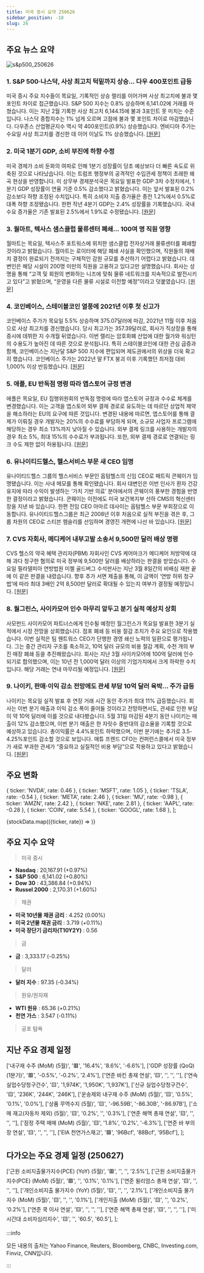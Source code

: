 ```yaml
---
title: 미국 증시 요약 250626
sidebar_position: -18
slug: 26
---
```


## 주요 뉴스 요약

![s&p500_250626](/map/250626.png)

### 1. **S&P 500·나스닥, 사상 최고치 턱밑까지 상승... 다우 400포인트 급등**

미국 증시 주요 지수들이 목요일, 기록적인 상승 랠리를 이어가며 사상 최고치에 불과 몇 포인트 차이로 접근했습니다. S&P 500 지수는 0.8% 상승하며 6,141.02에 거래를 마쳤습니다. 이는 지난 2월 기록한 사상 최고치 6,144.15에 불과 3포인트 못 미치는 수준입니다. 나스닥 종합지수는 1% 넘게 오르며 고점에 불과 몇 포인트 차이로 마감했습니다. 다우존스 산업평균지수 역시 약 400포인트(0.9%) 상승했습니다. 엔비디아 주가는 수요일 사상 최고치를 경신한 데 이어 이날도 1% 상승했습니다. [[원문]](https://finance.yahoo.com/news/live/stock-market-today-stock-rally-leaves-sp-500-nasdaq-within-inches-of-records-dow-gains-400-points-200229154.html)

### 2. **미국 1분기 GDP, 소비 부진에 하향 수정**

미국 경제가 소비 둔화의 여파로 인해 1분기 성장률이 당초 예상보다 더 빠른 속도로 위축된 것으로 나타났습니다. 이는 트럼프 행정부의 공격적인 수입관세 정책이 초래한 왜곡 현상을 반영합니다. 미 상무부 경제분석국은 목요일 발표한 GDP 3차 수정치에서, 1분기 GDP 성장률이 연율 기준 0.5% 감소했다고 밝혔습니다. 이는 앞서 발표된 0.2% 감소보다 하향 조정된 수치입니다. 특히 소비자 지출 증가율은 종전 1.2%에서 0.5%로 대폭 하향 조정됐습니다. 한편 작년 4분기 GDP는 2.4% 성장률을 기록했습니다. 국내 수요 증가율은 기존 발표된 2.5%에서 1.9%로 수정됐습니다. [[원문]](https://www.reuters.com/world/us/us-first-quarter-gdp-revised-lower-tepid-consumer-spending-2025-06-26/)

### 3. **월마트, 텍사스 샘스클럽 물류센터 폐쇄... 100여 명 직원 영향**

월마트는 목요일, 텍사스주 포트워스에 위치한 샘스클럽 전자상거래 물류센터를 폐쇄할 것이라고 밝혔습니다. 월마트는 로이터에 해당 폐쇄 사실을 확인했으며, 직원들의 재배치 결정이 완료되기 전까지는 구체적인 감원 규모를 추산하기 어렵다고 밝혔습니다. 대변인은 해당 시설이 200명 미만의 직원을 고용하고 있다고만 설명했습니다. 회사는 성명을 통해 “고객 및 회원의 변화하는 니즈에 맞춰 물류 네트워크를 지속적으로 발전시키고 있다”고 밝혔으며, “운영을 다른 물류 시설로 이전할 예정”이라고 덧붙였습니다. [[원문]](https://www.reuters.com/world/us/walmart-close-sams-club-fulfillment-center-texas-affecting-hundreds-employees-2025-06-26/)

### 4. **코인베이스, 스테이블코인 열풍에 2021년 이후 첫 신고가**

코인베이스 주가가 목요일 5.5% 상승하며 375.07달러에 마감, 2021년 11월 이후 처음으로 사상 최고치를 경신했습니다. 당시 최고가는 357.39달러로, 회사가 직상장을 통해 증시에 데뷔한 지 수개월 뒤였습니다. 이번 랠리는 암호화폐 산업에 대한 월가와 워싱턴의 수용도가 높아진 데 따른 것으로 분석됩니다. 특히 스테이블코인에 대한 관심 급증과 함께, 코인베이스는 지난달 S&P 500 지수에 편입되며 제도권에서의 위상을 더욱 확고히 했습니다. 코인베이스 주가는 2022년 말 FTX 붕괴 이후 기록했던 최저점 대비 1,000% 이상 반등했습니다. [[원문]](https://finance.yahoo.com/news/coinbase-shares-hit-first-record-203443591.html)

### 5. **애플, EU 반독점 명령 따라 앱스토어 규정 변경**

애플은 목요일, EU 집행위원회의 반독점 명령에 따라 앱스토어 규정과 수수료 체계를 변경했습니다. 이는 고객을 앱스토어 외부 결제 경로로 유도하는 데 따르던 상업적 제약을 해소하라는 EU의 요구에 따른 것입니다. 변경된 내용에 따르면, 앱스토어를 통해 결제가 이뤄질 경우 개발자는 20%의 수수료를 부담하게 되며, 소규모 사업자 프로그램에 해당하는 경우 최소 13%까지 낮아질 수 있습니다. 외부 결제 링크를 사용하는 개발자의 경우 최소 5%, 최대 15%의 수수료가 부과됩니다. 또한, 외부 결제 경로로 연결되는 링크 수도 제한 없이 허용됩니다. [[원문]](https://www.reuters.com/legal/litigation/apple-changes-app-store-rules-eu-comply-with-antitrust-order-2025-06-26/)

### 6. **유나이티드헬스, 헬스서비스 부문 새 CEO 임명**

유나이티드헬스 그룹의 헬스서비스 부문인 옵텀헬스의 신임 CEO로 패트릭 콘웨이가 임명됐습니다. 이는 사내 메모를 통해 확인됐습니다. 회사 대변인은 이번 인사가 환자 건강 유지에 따라 수익이 발생하는 ‘가치 기반 의료’ 분야에서의 콘웨이의 풍부한 경험을 반영한 결정이라고 밝혔습니다. 콘웨이는 이전에도 미국 보건복지부 산하 CMS의 혁신센터장을 지낸 바 있습니다. 한편 전임 CEO 아마르 데사이는 옵텀헬스 부문 부회장으로 이동합니다. 유나이티드헬스그룹은 최근 2008년 이후 처음으로 실적 부진을 겪은 후, 그룹 차원의 CEO로 스티븐 헴슬리를 선임하며 경영진 개편에 나선 바 있습니다. [[원문]](https://www.reuters.com/legal/transactional/unitedhealth-appoints-new-ceo-run-health-services-division-2025-06-26/)

### 7. **CVS 자회사, 메디케어 내부고발 소송서 9,500만 달러 배상 명령**

CVS 헬스의 약국 혜택 관리자(PBM) 자회사인 CVS 케어마크가 메디케어 처방약에 대해 과다 청구한 혐의로 미국 정부에 9,500만 달러를 배상하라는 판결을 받았습니다. 수요일 필라델피아 연방법원 미첼 골드버그 수석판사는 지난 3월 8일간의 비배심 재판 끝에 이 같은 판결을 내렸습니다. 향후 추가 서면 제출을 통해, 이 금액이 ‘연방 허위 청구법’에 따라 최대 3배인 2억 8,500만 달러로 확대될 수 있는지 여부가 결정될 예정입니다. [[원문]](https://www.reuters.com/legal/government/cvs-unit-ordered-pay-95-million-medicare-whistleblower-lawsuit-2025-06-26/)

### 8. **월그린스, 사이카모어 인수 마무리 앞두고 분기 실적 예상치 상회**

사모펀드 사이카모어 파트너스에게 인수될 예정인 월그린스가 목요일 발표한 3분기 실적에서 시장 전망을 상회했습니다. 점포 폐쇄 등 비용 절감 조치가 주요 요인으로 작용했습니다. 이번 실적은 팀 웬트워스 CEO가 단행한 경영 쇄신 노력의 일환으로 평가됩니다. 그는 중간 관리자 구조를 축소하고, 10억 달러 규모의 비용 절감 계획, 수천 개의 부진 매장 폐쇄 등을 추진해왔습니다. 회사는 지난 3월 사이카모어에 100억 달러에 인수되기로 합의했으며, 이는 10년 전 1,000억 달러 이상의 기업가치에서 크게 하락한 수치입니다. 해당 거래는 연내 마무리될 예정입니다. [[원문]](https://www.reuters.com/business/healthcare-pharmaceuticals/walgreens-tops-quarterly-profit-estimates-sycamore-deal-nears-completion-2025-06-26/)

### 9. **나이키, 판매·이익 감소 전망에도 관세 부담 10억 달러 육박... 주가 급등**

나이키는 목요일 실적 발표 후 연장 거래 시간 동안 주가가 최대 11% 급등했습니다. 회사는 이번 분기 매출과 이익 감소 폭이 줄어들 것이라고 전망하면서도, 관세로 인한 부담이 약 10억 달러에 이를 것으로 내다봤습니다. 5월 31일 마감된 4분기 동안 나이키는 매출이 12% 감소했으며, 이번 분기 매출은 한 자릿수 중반대의 감소율을 기록할 것으로 예상하고 있습니다. 총이익률은 4.4%포인트 하락했으며, 이번 분기에는 추가로 3.5-4.25%포인트 감소할 것으로 보입니다. 매튜 프렌드 CFO는 컨퍼런스콜에서 미국 정부가 새로 부과한 관세가 “중요하고 실질적인 비용 부담”으로 작용하고 있다고 밝혔습니다. [[원문]](https://finance.yahoo.com/news/nike-stock-surges-as-company-forecasts-smaller-sales-profit-drops-while-tariff-costs-near-1-billion-203839937.html)

## 주요 변화

  { ticker: 'NVDA', rate: 0.46 },
  { ticker: 'MSFT', rate: 1.05 },
  { ticker: 'TSLA', rate: -0.54 },
  { ticker: 'META', rate: 2.46 },
  { ticker: 'MU', rate: -0.98 },
  { ticker: 'AMZN', rate: 2.42 },
  { ticker: 'NKE', rate: 2.81 },
  { ticker: 'AAPL', rate: -0.28 },
  { ticker: 'COIN', rate: 5.54 },
  { ticker: 'GOOGL', rate: 1.68 },
];

{stockData.map(({ticker, rate}) => <StockCardMini key={ticker} ticker={ticker} rate={rate}></StockCardMini>)}

## 주요 지수 요약

> 미국 증시

- **Nasdaq** : 20,167.91 (+0.97%)
- **S&P 500** : 6,141.02 (+0.80%)
- **Dow 30** : 43,386.84 (+0.94%)
- **Russel 2000** : 2,170.31 (+1.60%)

> 채권

- **미국 10년물 채권 금리** : 4.252 (0.00%)
- **미국 2년물 채권 금리** : 3.719 (+0.11%)
- **미국 장단기 금리차(T10Y2Y)** : 0.56

> 금

- **금** : 3,333.17 (-0.25%)

> 달러

- **달러 지수** : 97.35 (-0.34%)

> 원유/원자재

- **WTI 원유** : 65.36 (+0.21%)
- **천연 가스** : 3.547 (-0.11%)

> 공포 탐욕

<FearAndGreed fearAndGreedIndex={62} vix={16.59} vixRate={-1.01} />

## 지난 주요 경제 일정

  ['내구재 수주 (MoM) (5월)', '🟥', '16.4%', '8.6%', '-6.6%'],
  ['GDP 성장률 (QoQ) (1분기)', '🟥', '-0.5%', '-0.2%', '2.4%'],
  ['연준 바킨 총재 연설', '🟨', '', '', ''],
  ['연속 실업수당청구건수', '🟨', '1,974K', '1,950K', '1,937K'],
  ['신규 실업수당청구건수', '🟨', '236K', '244K', '246K'],
  ['운송제외 내구재 수주 (MoM) (5월)', '🟨', '0.5%', '0.1%', '0.0%'],
  ['상품 무역수지 (5월)', '🟨', '-96.59B', '-86.30B', '-86.97B'],
  ['소매 재고(자동차 제외) (5월)', '🟨', '0.2%', '', '0.3%'],
  ['연준 해맥 총재 연설', '🟨', '', '', ''],
  ['잠정 주택 매매 (MoM) (5월)', '🟨', '1.8%', '0.2%', '-6.3%'],
  ['연준 바 부의장 연설', '🟨', '', '', ''],
  ['EIA 천연가스재고', '🟩', '96Bcf', '88Bcf', '95Bcf'],
];

<EconomicCalendar data={eventsData} />

## 다가오는 주요 경제 일정 (250627)

  ['근원 소비지출물가지수(PCE) (YoY) (5월)', '🟥', '', '', '2.5%'],
  ['근원 소비지출물가지수(PCE) (MoM) (5월)', '🟥', '', '0.1%', '0.1%'],
  ['연준 윌리엄스 총재 연설', '🟨', '', '', ''],
  ['개인소비지출 물가지수 (YoY) (5월)', '🟨', '', '', '2.1%'],
  ['개인소비지출 물가지수 (MoM) (5월)', '🟨', '', '', '0.1%'],
  ['개인지출 (MoM) (5월)', '🟨', '', '0.2%', '0.2%'],
  ['연준 쿡 이사 연설', '🟨', '', '', ''],
  ['연준 해맥 총재 연설', '🟨', '', '', ''],
  ['미시간대 소비자심리지수', '🟨', '', '60.5', '60.5'],
];

<EconomicCalendar data={nextEventsData} />

:::info

모든 내용의 출처는 Yahoo Finance, Reuters, Bloomberg, CNBC, Investing.com, Finviz, CNN입니다.

:::
